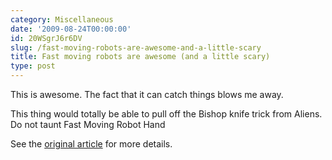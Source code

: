 ```yaml
---
category: Miscellaneous
date: '2009-08-24T00:00:00'
id: 20WSgrJ6r6DV
slug: /fast-moving-robots-are-awesome-and-a-little-scary
title: Fast moving robots are awesome (and a little scary)
type: post
---
```


This is awesome. The fact that it can catch things blows me away.

This thing would totally be able to pull off the Bishop knife trick
from Aliens. Do not taunt Fast Moving Robot Hand

See the
[original article](http://www.hizook.com/blog/2009/08/03/high-speed-robot-hand-demonstrates-dexterity-and-skillful-manipulation)
for more details.